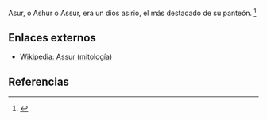 Asur, o Ashur o Assur, era un dios asirio, el más destacado de su panteón. <ref name="n0">{{lib|LU|97|6|2}}</ref> 

== Enlaces externos ==

* [https://es.wikipedia.org/wiki/Assur_(mitología) Wikipedia: Assur (mitología)]


== Referencias ==

<references/>
